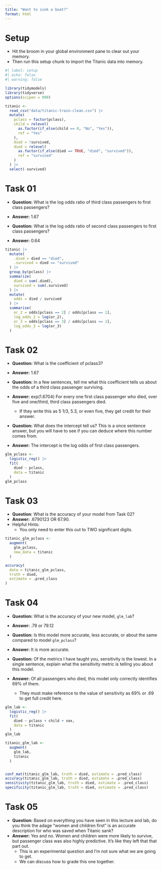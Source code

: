 ```yaml
---
title: "Want to sink a boat?"
format: html
---
```




Setup
================================================================================

- Hit the broom in your global environment pane to clear out your memory.
- Then run this setup chunk to import the Titanic data into memory.

```r
#| label: setup
#| echo: false
#| warning: false

library(tidymodels)
library(tidyverse)
options(scipen = 999)

titanic <-
  read_csv("data/titanic-train-clean.csv") |>
  mutate(
    pclass = factor(pclass),
    child = relevel(
      as.factor(if_else(child == 0, "No", "Yes")),
      ref = "Yes"
    ),
    died = !survived,
    died = relevel(
      as.factor(if_else(died == TRUE, "died", "survived")),
      ref = "survived"
    )
  ) |>
  select(-survived)
```



Task 01
================================================================================

- **Question:** What is the log odds ratio of third class passengers to first
  class passengers?
- **Answer:** 1.67

- **Question:** What is the log odds ratio of second class passengers to first
  class passengers?
- **Answer:** 0.64

```r

titanic |>
  mutate(
    .died = died == "died",
    .survived = died == "survived"
  ) |>
  group_by(pclass) |>
  summarize(
    died = sum(.died),
    survived = sum(.survived)
  ) |>
  mutate(
    odds = died / survived
  ) |>
  summarise(
    or_2 = odds[pclass == 2] / odds[pclass == 1],
    log_odds_2 = log(or_2),
    or_3 = odds[pclass == 3] / odds[pclass == 1],
    log_odds_3 = log(or_3)
  )

```



Task 02
================================================================================

- **Question:** What is the coefficient of pclass3?
- **Answer:** 1.67

- **Question:** In a few sentences, tell me what this coefficient tells us about
  the odds of a third class passenger surviving.
- **Answer:** exp(1.6704) For every one first class passenger who died, over 
  five and one/third, third class passengers died.
    - If they write this as 5 1/3, 5.3, or even five, they get credit for their
      answer.

- **Question:** What does the intercept tell us? This is a once sentence answer,
  but you will have to see if you can deduce where this number comes from.
- **Answer:** The intercept is the log odds of first class passengers.

```r

glm_pclass <-
  logistic_reg() |>
  fit(
    died ~ pclass,
    data = titanic
  )
glm_pclass

```



Task 03
================================================================================

- **Question**: What is the accuracy of your model from Task 02?
- **Answer:** .6790123 OR 67.90.
- Helpful Hints:
    - You only need to enter this out to TWO significant digits.

```r

titanic_glm_pclass <-
  augment(
    glm_pclass,
    new_data = titanic
  )

accuracy(
  data = titanic_glm_pclass,
  truth = died,
  estimate = .pred_class
)

```



Task 04
================================================================================

- **Question:** What is the accuracy of your new model, `glm_lab`?
- **Answer:** .79 or 79.12

- **Question:** Is this model more accurate, less accurate, or about the same
  compared to model `glm_pclass`?
- **Answer:** It is more accurate.

- **Question:** Of the metrics I have taught you, sensitivity is the lowest. In
  a single sentence, explain what the sensitivity metric is telling you about 
  this model.
- **Answer:** Of all passengers who died, this model only correctly identifies
  69% of them.
    - They must make reference to the value of sensitivity as 69% or .69 to get 
      full credit here.

```r
glm_lab <-
  logistic_reg() |>
  fit(
    died ~ pclass + child + sex,
    data = titanic
  )
glm_lab

titanic_glm_lab <-
  augment(
    glm_lab,
    titanic
  )


conf_mat(titanic_glm_lab, truth = died, estimate = .pred_class)
accuracy(titanic_glm_lab, truth = died, estimate = .pred_class)
sensitivity(titanic_glm_lab, truth = died, estimate = .pred_class)
specificity(titanic_glm_lab, truth = died, estimate = .pred_class)

```



Task 05
================================================================================

- **Question:** Based on everything you have seen in this lecture and lab, do
  you think the adage "women and children first" is an accurate description for 
  who was saved when Titanic sank?
- **Answer:** Yes and no. Women and children were more likely to survive, but
  passenger class was also highly predictive. It's like they left that that part
  out.
    - This is an experimental question and I'm not sure what we are going to get.
    - We can discuss how to grade this one together.